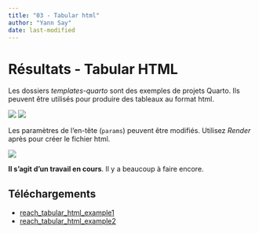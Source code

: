 ```yaml
---
title: "03 - Tabular html"
author: "Yann Say"
date: last-modified
---
```

# Résultats - Tabular HTML

Les dossiers *templates-quarto* sont des exemples de projets Quarto. Ils peuvent être utilisés pour produire des tableaux au format html.


![](../config/images/tabular_html_folder.png)
![](../config/images/tabular_html_quarto_file.png)

Les paramètres de l'en-tête (`params`) peuvent être modifiés. Utilisez *Render* après pour créer le fichier html.

![](../config/images/tabular_html_output.png)


::: {.callout-note .column-margin}
**Il s'agit d'un travail en cours**. Il y a beaucoup à faire encore.
:::

## Téléchargements

- [reach_tabular_html_example1](../templates-quarto/reach_tabular_html_example1.zip)
- [reach_tabular_html_example2](../templates-quarto/reach_tabular_html_example2.zip)
